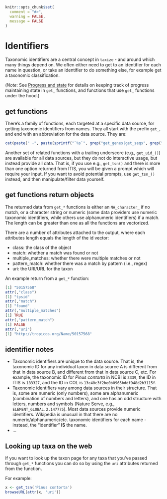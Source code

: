 ```r
knitr::opts_chunk$set(
  comment = "#>",
  warning = FALSE,
  message = FALSE
)
```

# Identifiers {#identifiers}

Taxonomic identifiers are a central concept in `taxize` - and around which
many things depend on. We often either need to get to an identifier for each
name in question, or take an identifier to do something else, for example
get a taxonomic classification.

(_Note_: See [Progress and state](#progress-state) for details on keeping track
of progress maintaining state in `get_` functions, and functions that use
`get_` functions under the hood.)

## get functions

There's a family of functions, each targeted at a specific data source, for
getting taxonomic identifiers from names. They all start with the prefix
`get_`, and end with an abbreviation for the data source. They are:

```r
cat(paste(" -", paste(sprintf("`%s`", grep("get_genes|get_seqs", grep("get_[A-Za-z]+$", getNamespaceExports("taxize"), value = TRUE), value = TRUE, invert=TRUE)), collapse = "\n - ")))
```

Another set of related functions with a trailing underscore (e.g., `get_uid_()`) are
available for all data sources, but they do not do interactive usage, but instead
provide all data. That is, if you use e.g., `get_tsn()` and there is more than
one option returned from ITIS, you will be given a prompt which will require
your input. If you want to avoid potential prompts, use `get_tsn_()` instead,
and then manipulate/filter data yourself.

## get functions return objects

The returned data from `get_*` functions is either an `NA_character_` if no match,
or a character string or numeric (some data providers use numeric taxonomic
identifiers, while others use alphanumeric identifiers) if a match. The length can
be greater than one as all the functions are vectorized.

There are a number of attributes attached to the output, where each attributes
length equals the length of the id vector:

* class: the class of the object
* match: whether a match was found or not
* multiple_matches: whether there were multiple matches or not
* pattern_match: whether there was a match by pattern (i.e., regex)
* uri: the URI/URL for the taxon

An example return from a `get_*` function:

```r
[1] "50157568"
attr(,"class")
[1] "tpsid"
attr(,"match")
[1] "found"
attr(,"multiple_matches")
[1] TRUE
attr(,"pattern_match")
[1] FALSE
attr(,"uri")
[1] "http://tropicos.org/Name/50157568"
```

## identifier notes

* Taxonomic identifiers are unique to the data source. That is, the taxonomic
ID for any individual taxon in data source A is different from that in data
source B, and different from that in data source C, etc. For example, the
taxonomic ID for _Pinus contorta_ in NCBI is `3339`, the ID in ITIS is
`183327`, and the ID in COL is `13c40c3f2be0b0965bddf948d2b3115f`.
* Taxonomic identifiers vary among data sources in their structure. That is,
some are numeric (only numbers), some are alphanumeric (combination of numbers
and letters), and one has an odd structure with letters, numbers and symbols
(Nature Serve, e.g., `ELEMENT_GLOBAL.2.147775`). Most data sources provide
numeric identifiers. Wikipedia is unusual in that there are no
numeric/alphanumeric/etc. taxonomic identifiers for each name - instead, the
"identifier" __IS__ the name.
* ...

## Looking up taxa on the web

If you want to look up the taxon page for any taxa that you've passed through
`get_*` functions you can do so by using the `uri` attributes returned from
the function.

For example:

```r
x <- get_tsn('Pinus contorta')
browseURL(attr(x, 'uri'))
```
